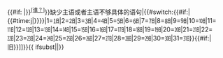 {{#if: {{{1|<noinclude>1</noinclude>}}}|<mark class="template-facttext"><span title="非常模棱两可或者十分空泛的语句">{{{1|<noinclude>缺少主语或者主语不够具体的语句</noinclude>}}}</span></mark>}}<sup class="noprint">[[Wikipedia:格式手冊/不要模稜兩可|<span title=缺少主语或者主语不够具体的语句修正请求{{#if:{{{time|}}}|开始于{{#time:Y年Fj日|{{{time}}}}}。|}}><span style="white-space: nowrap;">&#91;谁{{{post-text|}}}？&#93;</span></span>]]</sup><includeonly>{{namespace||[[Category:{{#if:{{{time|}}}|自{{#time:Y年F|{{{time}}}}}}}缺少主语或者主语不够具体的语句|{{#switch:{{#if:{{{time|}}}|{{#time:j|{{{time}}}}}}}|1=㏠|2=㏡|3=㏢|4=㏣|5=㏤|6=㏥|7=㏦|8=㏧|9=㏨|10=㏩|11=㏪|12=㏫|13=㏬|14=㏭|15=㏮|16=㏯|17=㏰|18=㏱|19=㏲|20=㏳|21=㏴|22=㏵|23=㏶|24=㏷|25=㏸|26=㏹|27=㏺|28=㏻|29=㏼|30=㏽|31=㏾}}{{#if:{{{date|}}}|旧}}{{PAGENAME}}]]}}</includeonly>{{ {{{|safesubst:}}}ifsubst|{{Error|模板使用方法錯誤，請勿[[WP:替換引用]]}}|}}<noinclude>
{{Documentation}}
<!-- PLEASE ADD THIS TEMPLATE'S CATEGORIES AND INTERWIKIS TO THE /doc SUBPAGE, THANKS -->
</noinclude>